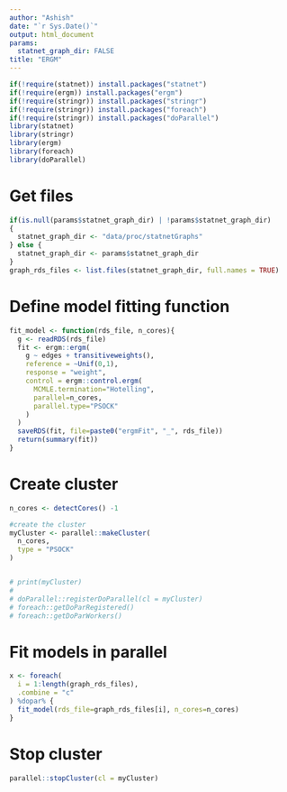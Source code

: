 ```yaml
---
author: "Ashish"
date: "`r Sys.Date()`"
output: html_document
params:
  statnet_graph_dir: FALSE
title: "ERGM"
---
```


```r
if(!require(statnet)) install.packages("statnet")
if(!require(ergm)) install.packages("ergm")
if(!require(stringr)) install.packages("stringr")
if(!require(stringr)) install.packages("foreach")
if(!require(stringr)) install.packages("doParallel")
library(statnet)
library(stringr)
library(ergm)
library(foreach)
library(doParallel)
```

# Get files
```r
if(is.null(params$statnet_graph_dir) | !params$statnet_graph_dir)
{
  statnet_graph_dir <- "data/proc/statnetGraphs"
} else {
  statnet_graph_dir <- params$statnet_graph_dir
}
graph_rds_files <- list.files(statnet_graph_dir, full.names = TRUE)
```

# Define model fitting function
```r
fit_model <- function(rds_file, n_cores){
  g <- readRDS(rds_file)
  fit <- ergm::ergm(
    g ~ edges + transitiveweights(),
    reference = ~Unif(0,1),
    response = "weight",
    control = ergm::control.ergm(
      MCMLE.termination="Hotelling",
      parallel=n_cores, 
      parallel.type="PSOCK"
    )
  )
  saveRDS(fit, file=paste0("ergmFit", "_", rds_file))
  return(summary(fit))
}
```

# Create cluster
```r
n_cores <- detectCores() -1

#create the cluster
myCluster <- parallel::makeCluster(
  n_cores, 
  type = "PSOCK"
)


# print(myCluster)
# 
# doParallel::registerDoParallel(cl = myCluster)
# foreach::getDoParRegistered()
# foreach::getDoParWorkers()
```

# Fit models in parallel
```r
x <- foreach(
  i = 1:length(graph_rds_files), 
  .combine = "c"
) %dopar% {
  fit_model(rds_file=graph_rds_files[i], n_cores=n_cores)
}
```

# Stop cluster
```r
parallel::stopCluster(cl = myCluster)
```

